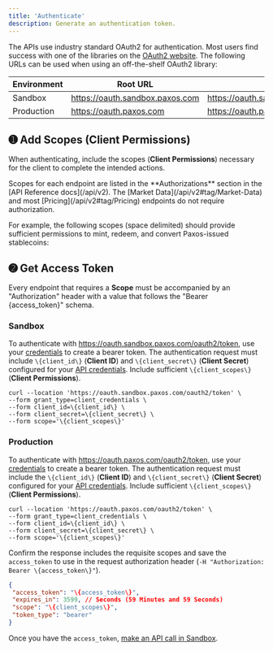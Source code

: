 ```yaml
---
title: 'Authenticate'
description: Generate an authentication token.
---
```


The APIs use industry standard OAuth2 for authentication. 
Most users find success with one of the libraries on the [OAuth2 website](https://oauth.net/code).
The following URLs can be used when using an off-the-shelf OAuth2 library:

| Environment | Root URL | Full Path |
| --- | --- | --- |
| Sandbox | https://oauth.sandbox.paxos.com | https://oauth.sandbox.paxos.com/oauth2/token |
| Production | https://oauth.paxos.com | https://oauth.paxos.com/oauth2/token |

## ➊ Add Scopes (Client Permissions)

When authenticating, include the scopes (**Client Permissions**) necessary for the client to complete the intended actions.

<Tip>
Scopes for each endpoint are listed in the **Authorizations** section in the [API Reference docs](/api/v2).
The [Market Data](/api/v2#tag/Market-Data) and most [Pricing](/api/v2#tag/Pricing) endpoints do not require authorization.
</Tip>

For example, the following scopes (space delimited) should provide sufficient permissions to mint, redeem, and convert Paxos-issued stablecoins:

## ➋ Get Access Token

Every endpoint that requires a **Scope** must be accompanied by an "Authorization" header 
with a value that follows the "Bearer \{access_token\}" schema.

### Sandbox

To authenticate with https://oauth.sandbox.paxos.com/oauth2/token, use your [credentials](credentials) to create a bearer token. 
The authentication request must include `\{client_id\}` (**Client ID**) and `\{client_secret\}` (**Client Secret**) configured for your [API credentials](credentials).
Include sufficient `\{client_scopes\}` (**Client Permissions**).

```shell
curl --location 'https://oauth.sandbox.paxos.com/oauth2/token' \
--form grant_type=client_credentials \
--form client_id=\{client_id\} \
--form client_secret=\{client_secret\} \
--form scope='\{client_scopes\}'
```

### Production

To authenticate with https://oauth.paxos.com/oauth2/token, use your [credentials](credentials) to create a bearer token. 
The authentication request must include the `\{client_id\}` (**Client ID**) and `\{client_secret\}` (**Client Secret**) configured for your [API credentials](credentials).
Include sufficient `\{client_scopes\}` (**Client Permissions**).

```shell
curl --location 'https://oauth.paxos.com/oauth2/token' \
--form grant_type=client_credentials \
--form client_id=\{client_id\} \
--form client_secret=\{client_secret\} \
--form scope='\{client_scopes\}'
```

Confirm the response includes the requisite scopes and save the `access_token` to use in the request authorization header (`-H "Authorization: Bearer \{access_token\}"`).

```json
{
 "access_token": "\{access_token\}",
 "expires_in": 3599, // Seconds (59 Minutes and 59 Seconds)
 "scope": "\{client_scopes\}",
 "token_type": "bearer"
}
```

Once you have the `access_token`, [make an API call in Sandbox](request).
